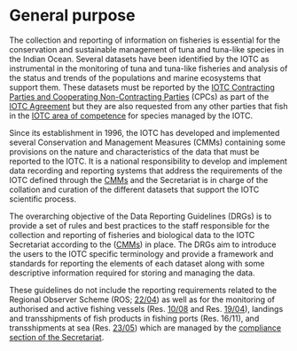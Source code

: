 # General purpose {#PurposeSection}

The collection and reporting of information on fisheries is essential for the conservation and sustainable management of tuna and tuna-like species in the Indian Ocean. Several datasets have been identified by the IOTC as instrumental in the monitoring of tuna and tuna-like fisheries and analysis of the status and trends of the populations and marine ecosystems that support them. These datasets must be reported by the [IOTC Contracting Parties and Cooperating Non-Contracting Parties](https://iotc.org/about-iotc/structure-commission) (CPCs) as part of the [IOTC Agreement](#iotcagreement) but they are also requested from any other parties that fish in the [IOTC area of competence](#iotcareaofcompetence) for species managed by the IOTC.

Since its establishment in 1996, the IOTC has developed and implemented several Conservation and Management Measures (CMMs) containing some provisions on the nature and characteristics of the data that must be reported to the IOTC. It is a national responsibility to develop and implement data recording and reporting systems that address the requirements of the IOTC defined through the [CMMs](#CMM) and the Secretariat is in charge of the collation and curation of the different datasets that support the IOTC scientific process. 

The overarching objective of the Data Reporting Guidelines (DRGs) is to provide a set of rules and best practices to the staff responsible for the collection and reporting of fisheries and biological data to the IOTC Secretariat according to the ([CMMs](#CMM)) in place. The DRGs aim to introduce the users to the IOTC specific terminology and provide a framework and standards for reporting the elements of each dataset along with some descriptive information required for storing and managing the data.

These guidelines do not include the reporting requirements related to the Regional Observer Scheme (ROS; [22/04](https://www.iotc.org/cmm/resolution-2204-regional-observer-scheme
)) as well as for the monitoring of authorised and active fishing vessels (Res. [10/08](https://www.iotc.org/cmm/resolution-1008-concerning-record-active-vessels-fishing-tunas-and-swordfish-iotc-area) and Res. [19/04](https://www.iotc.org/cmm/resolution-1904-concerning-iotc-record-vessels-authorised-operate-iotc-area-competence)), landings and transshipments of fish products in fishing ports (Res. 16/11), and transshipments at sea (Res. [23/05](https://iotc.org/cmm/resolution-2305-establishing-programme-transhipment-large-scale-fishing-vessels)) which are managed by the [compliance section of the Secretariat](https://iotc.org/compliance/reporting-templates).
